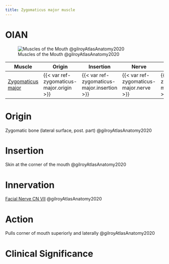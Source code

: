 ```yaml
---
title: Zygomaticus major muscle
---
```


# OIAN
![Muscles of the Mouth @gilroyAtlasAnatomy2020](/The Archive/Anatomy/Muscles/Head and Neck/Muscles of Facial Expression/images/fig39.10A-F Muscles of the mouth gilroyatlasofanatomy2020.png)

| Muscle  | Origin | Insertion | Nerve | Action |
|------|--------|-------|----------|--------|
| [Zygomaticus major]({{< var ref-zygomaticus-major.path >}}) | {{< var ref-zygomaticus-major.origin >}} | {{< var ref-zygomaticus-major.insertion >}} | {{< var ref-zygomaticus-major.nerve >}} | {{< var ref-zygomaticus-major.action >}} |

# Origin {#origin}
Zygomatic bone (lateral surface, post. part) @gilroyAtlasAnatomy2020

# Insertion {#insertion}
Skin at the corner of the mouth @gilroyAtlasAnatomy2020

# Innervation {#innervation}

[Facial Nerve CN VII]({{< var ref-cn7.path >}}) @gilroyAtlasAnatomy2020

# Action {#action}
Pulls corner of mouth superiorly and laterally @gilroyAtlasAnatomy2020

# Clinical Significance